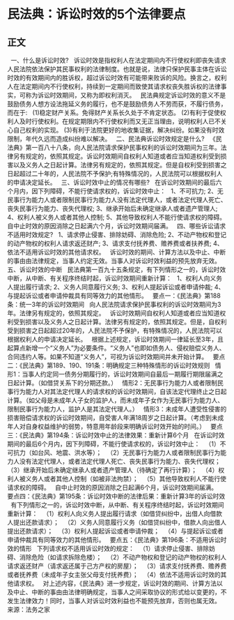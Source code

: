 # 民法典：诉讼时效的5个法律要点
## 正文
 
一、什么是诉讼时效?
 
诉讼时效是指权利人在法定期间内不行使权利即丧失请求人民法院依法保护其民事权利的法律制度。也就是说，法律只保护民事主体在诉讼时效的有效期间内的胜诉权，超过诉讼时效有可能带来败诉的风险。换言之，权利人在法定期间内不行使权利，持续到一定期间而致使其请求权丧失胜诉权的法律事实，可称为诉讼时效期间，又称为即权利消灭。
 
民法典规定诉讼时效的意义不是鼓励债务人想方设法拖延义务的履行，也不是鼓励债务人不劳而获，不履行债务，而在于:
 
(1)稳定财产关系。免得财产关系长久处于不肯定状态。
(2)有利于促使权利人及时行使权利。在规定期限内不行使权利而又无正当理由，说明权利人已不关心自己权利的实现。
(3)有利于法院更好的地收集证据，解决纠纷。如果没有时效限制，年代久远而造成纠纷难以解决。
 
二、民法典诉讼时效规定是什么?
 
《民法典》第一百八十八条，向人民法院请求保护民事权利的诉讼时效期间为三年。法律另有规定的，依照其规定。诉讼时效期间自权利人知道或者应当知道权利受到损害以及义务人之日起计算。法律另有规定的，依照其规定。但是自权利受到损害之日起超过二十年的，人民法院不予保护;有特殊情况的，人民法院可以根据权利人的申请决定延长。
 
三、诉讼时效中止的情况有哪些?
 
在诉讼时效期间的最后六个月内，因下列障碍，不能行使请求权的，诉讼时效中止：
 
1、不可抗力;
2、无民事行为能力人或者限制民事行为能力人没有法定代理人，或者法定代理人死亡、丧失民事行为能力、丧失代理权;
3、继承开始后未确定继承人或者遗产管理人;
4、权利人被义务人或者其他人控制;
5、其他导致权利人不能行使请求权的障碍。
自中止时效的原因消除之日起满六个月，诉讼时效期间届满。
 
四、哪些诉讼请求不适用时效规定?
 
1、请求停止侵害、排除妨碍、消除危险;
2、不动产物权和登记的动产物权的权利人请求返还财产;
3、请求支付抚养费、赡养费或者扶养费;
4、依法不适用诉讼时效的其他请求权。
 
诉讼时效的期间、计算方法以及中止、中断的事由由法律规定，当事人约定无效。当事人对诉讼时效利益的预先放弃无效。
 
五、诉讼时效的中断
 
民法典第一百九十五条规定，有下列情形之一的，诉讼时效中断，从中断、有关程序终结时起，诉讼时效期间重新计算：
 
1、权利人向义务人提出履行请求;
2、义务人同意履行义务;
3、权利人提起诉讼或者申请仲裁;
4、与提起诉讼或者申请仲裁具有同等效力的其他情形。
 
要点一：《民法典》第188条：统一3年的诉讼时效期间
 
向人民法院请求保护民事权利的诉讼时效期间为3年。法律另有规定的，依照其规定。
 
诉讼时效期间自权利人知道或者应当知道权利受到损害以及义务人之日起计算。法律另有规定的，依照其规定。但是，自权利受到损害之日起超过20年的，人民法院不予保护，有特殊情况的，人民法院可以根据权利人的申请决定延长。
 
根据上述规定，诉讼时效期间一律延长至3年，且起算点新增一个“义务人”为必要条件。“义务人”也即如债务人、侵权赔偿义务人、合同违约人等。如果不知道“义务人”，可视为诉讼时效期间并未开始计算。
 
要点二：《民法典》第189、190、191条：明确规定三种特殊情形的诉讼时效规则
 
情形1：当事人约定同一债务分期履行的，诉讼时效期间自最后一期履行期限届满之日起计算。（如借贷关系下的分期还款。）
 
情形2：无民事行为能力人或者限制民事行为能力人对其法定代理人的请求权的诉讼时效期间，自该法定代理终止之日起计算。（如父母是未成年人子女的监护人，而未成年子女作为无民事行为能力人、限制民事行为能力人，监护人是其法定代理人。）
 
情形3：未成年人遭受性侵害的损害赔偿请求权的诉讼时效期间，自受害人年满18周岁之日起计算。（考虑到未成年人对自身权益维护的弱势，特意用年龄段来明确诉讼时效开始的时间。）
 
要点三：《民法典》第194条：诉讼时效中止的法律效果：重新计算6个月
 
在诉讼时效期间的最后6个月内，因下列障碍，不能行使请求权的，诉讼时效中止：
 
（1）不可抗力（如台风、地震、洪水等）；
 
（2）无民事行为能力人或者限制民事行为能力人没有法定代理人，或者法定代理人死亡、丧失民事行为能力、丧失代理权；
 
（3）继承开始后未确定继承人或者遗产管理人（待确定了再行计算）；
 
（4）权利人被义务人或者其他人控制（如被非法拘禁）；
 
（5）其他导致权利人不能行使请求权的障碍。
 
自中止时效的原因消除之日起满6个月，诉讼时效期间届满。
 
要点四：《民法典》第195条：诉讼时效中断的法律后果：重新计算3年的诉讼时效
 
有下列情形之一的，诉讼时效中断，从中断、有关程序终结时起，诉讼时效期间重新计算：
 
（1）权利人向义务人提出履行请求（如借贷纠纷中，出借人向借款人提出还款请求）；
 
（2）义务人同意履行义务（如借贷纠纷中，借款人向出借人提出还款请求）；
 
（3）权利人提起诉讼或者申请仲裁；
 
（4）与提起诉讼或者申请仲裁具有同等效力的其他情形。
 
要点五：《民法典》第196条：不适用诉讼时效的情形
 
下列请求权不适用诉讼时效的规定：
 
（1）请求停止侵害、排除妨碍、消除危险（如请求拆除危楼）；
 
（2）不动产物权和登记的动产物权的权利人请求返还财产（请求返还属于己方产权的房屋）；
 
（3）请求支付抚养费、赡养费或者抚养费（未成年子女主张父母支付抚养费）；
 
（4）依法不适用诉讼时效的其他请求权。
 
对上述内容，《民法典》进一步规定，诉讼时效的期间、计算方法以及中止、中断的事由由法律明确规定，当事人之间采取协议的形式给以变更的，不发生法律效力！同时，当事人对诉讼时效利益也不能预先放弃，否则也属无效。
 
来源：法务之家
 

